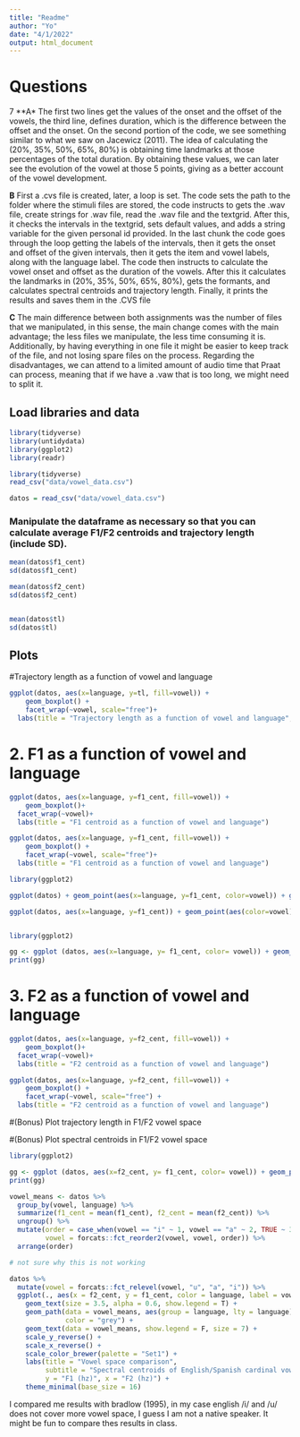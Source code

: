 ```yaml
---
title: "Readme"
author: "Yo"
date: "4/1/2022"
output: html_document
---
```


# Questions 
7
**A* 
The first two lines get the values of the onset and the offset of the vowels, the third line, defines duration, which is the difference between the offset and the onset. On the second portion of the code, we see something similar to what we saw on Jacewicz (2011). The idea of calculating the (20%, 35%, 50%, 65%, 80%) is obtaining time landmarks at those percentages of the total duration. By obtaining these values, we can later see the evolution of the vowel at those 5 points, giving as a better account of the vowel development. 

**B**
First a .cvs file is created, later, a loop is set. The code sets the path to the folder where the stimuli files are stored, the code instructs to gets the .wav file, create strings for .wav file, read the .wav file and the textgrid. After this, it checks the intervals in the textgrid, sets default values, and adds a string variable for the given personal id provided. 
In the last chunk the code goes through the loop getting the labels of the intervals, then it gets the onset and offset of the given intervals, then it gets the item and vowel labels, along with the language label. The code then instructs to calculate the vowel onset and offset as the duration of the vowels. After this it calculates the landmarks in (20%, 35%, 50%, 65%, 80%), gets the formants, and calculates spectral centroids and trajectory length. Finally, it prints the results and saves them in the .CVS file

**C**
The main difference between both assignments was the number of files that we manipulated, in this sense, the main change comes with the main advantage; the less files we manipulate, the less time consuming it is. Additionally, by having everything in one file it might be easier to keep track of the file, and not losing spare files on the process. 
Regarding the disadvantages, we can attend to a limited amount of audio time that Praat can process, meaning that if we have a .vaw that is too long, we might need to split it. 


## Load libraries and data

```r
library(tidyverse)
library(untidydata)
library(ggplot2)
library(readr)
```



```r
library(tidyverse)
read_csv("data/vowel_data.csv")
```


```r
datos = read_csv("data/vowel_data.csv")
```


### Manipulate the dataframe as necessary so that you can calculate average F1/F2 centroids and trajectory length (include SD). 

```r
mean(datos$f1_cent)
sd(datos$f1_cent)

mean(datos$f2_cent)
sd(datos$f2_cent)


mean(datos$tl)
sd(datos$tl)


```


## Plots

#Trajectory length as a function of vowel and language


```r
ggplot(datos, aes(x=language, y=tl, fill=vowel)) + 
    geom_boxplot() +
    facet_wrap(~vowel, scale="free")+
  labs(title = "Trajectory length as a function of vowel and language", y = "trajectory length")
```


# 2. F1 as a function of vowel and language

```r
ggplot(datos, aes(x=language, y=f1_cent, fill=vowel)) + 
    geom_boxplot()+
  facet_wrap(~vowel)+
  labs(title = "F1 centroid as a function of vowel and language")
```

```r
ggplot(datos, aes(x=language, y=f1_cent, fill=vowel)) + 
    geom_boxplot() +
    facet_wrap(~vowel, scale="free")+
  labs(title = "F1 centroid as a function of vowel and language")
```



```r
library(ggplot2)

ggplot(datos) + geom_point(aes(x=language, y=f1_cent, color=vowel)) + geom_smooth(aes(x=language, y=f1_cent)) 

ggplot(datos, aes(x=language, y=f1_cent)) + geom_point(aes(color=vowel)) + geom_smooth()  



```
```r
library(ggplot2)

gg <- ggplot (datos, aes(x=language, y= f1_cent, color= vowel)) + geom_point() + labs(title="F1 centroid as a function of vowel and language", x="language", y="f1_cent") 
print(gg)

```



# 3. F2 as a function of vowel and language

```r
ggplot(datos, aes(x=language, y=f2_cent, fill=vowel)) + 
    geom_boxplot()+
  facet_wrap(~vowel)+
  labs(title = "F2 centroid as a function of vowel and language")
```


```r
ggplot(datos, aes(x=language, y=f2_cent, fill=vowel)) + 
    geom_boxplot() +
    facet_wrap(~vowel, scale="free") +
  labs(title = "F2 centroid as a function of vowel and language")
```



#(Bonus) Plot trajectory length in F1/F2 vowel space	

#(Bonus) Plot spectral centroids in F1/F2 vowel space





```r
library(ggplot2)

gg <- ggplot (datos, aes(x=f2_cent, y= f1_cent, color= vowel)) + geom_point() + labs(title="tabla", x="f2_cent", y="f1_cent") 
print(gg)

```







```r

vowel_means <- datos %>% 
  group_by(vowel, language) %>% 
  summarize(f1_cent = mean(f1_cent), f2_cent = mean(f2_cent)) %>% 
  ungroup() %>% 
  mutate(order = case_when(vowel == "i" ~ 1, vowel == "a" ~ 2, TRUE ~ 3), 
         vowel = forcats::fct_reorder2(vowel, vowel, order)) %>% 
  arrange(order)

# not sure why this is not working

datos %>% 
  mutate(vowel = forcats::fct_relevel(vowel, "u", "a", "i")) %>% 
  ggplot(., aes(x = f2_cent, y = f1_cent, color = language, label = vowel)) + 
    geom_text(size = 3.5, alpha = 0.6, show.legend = T) + 
    geom_path(data = vowel_means, aes(group = language, lty = language), 
              color = "grey") + 
    geom_text(data = vowel_means, show.legend = F, size = 7) + 
    scale_y_reverse() + 
    scale_x_reverse() + 
    scale_color_brewer(palette = "Set1") + 
    labs(title = "Vowel space comparison", 
         subtitle = "Spectral centroids of English/Spanish cardinal vowels", 
         y = "F1 (hz)", x = "F2 (hz)") + 
    theme_minimal(base_size = 16)
```




I compared me results with bradlow (1995), in my case english /i/ and /u/ does not cover more vowel space, I guess I am not a native speaker. It might be fun to compare thes results in class. 



